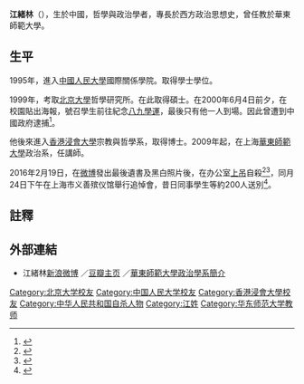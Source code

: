 '''江緒林'''（{{bd|1976年|3月14日|2016年|2月19日|}}），生於中國，哲學與政治學者，專長於西方政治思想史，曾任教於華東師範大學。

==生平==
1995年，進入[[中國人民大學|中國人民大學]]國際關係學院。取得學士學位。

1999年，考取[[北京大學|北京大學]]哲學研究所。在此取得碩士。在2000年6月4日前夕，在校園貼出海報，號召學生前往紀念[[八九學運|八九學運]]，最後只有他一人到場。因此曾遭到中國政府逮捕<ref>{{cite news|author1=卡帕，黄思霖|title=曾因纪念六四被抓　华师青年学者江绪林自杀亡|url=http://www.rfa.org/cantonese/news/researcher-02202016080304.html|accessdate=2016-02-22|publisher=自由亞洲電台|date=2016-02-20|archive-date=2017-07-28|archive-url=https://web.archive.org/web/20170728172404/http://www.rfa.org/cantonese/news/researcher-02202016080304.html/|dead-url=no}}</ref>。

他後來進入[[香港浸會大學|香港浸會大學]]宗教與哲學系，取得博士。2009年起，在上海[[華東師範大學|華東師範大學]]政治系，任講師。

2016年2月19日，在[[微博|微博]]發出最後遺書及黑白照片後，在办公室[[上吊|上吊]]自殺<ref>{{cite news|title=浸大博士、華東師大學者江緒林自縊亡|url=https://hk.news.yahoo.com/浸大博士-華東師大學者江緒林自縊亡-052300182.html|accessdate=2016-02-22|publisher=星島日報|date=2016-02-20|archive-date=2017-07-14|archive-url=https://web.archive.org/web/20170714141103/https://hk.news.yahoo.com/%E6%B5%B8%E5%A4%A7%E5%8D%9A%E5%A3%AB-%E8%8F%AF%E6%9D%B1%E5%B8%AB%E5%A4%A7%E5%AD%B8%E8%80%85%E6%B1%9F%E7%B7%92%E6%9E%97%E8%87%AA%E7%B8%8A%E4%BA%A1-052300182.html|dead-url=no}}</ref><ref>{{cite news|title=華師大青年學者江緒林自殺身亡，微博留遺書|url=http://www.thepaper.cn/newsDetail_forward_1433834|accessdate=2016-02-22|publisher=澎湃新聞|date=2016-02-20|archive-date=2016-03-03|archive-url=https://web.archive.org/web/20160303011536/http://www.thepaper.cn/newsDetail_forward_1433834|dead-url=no}}</ref>，同月24日下午在上海市义善殡仪馆舉行追悼會，昔日同事學生等約200人送別<ref>{{cite news|title=上海舉行江緒林追悼會200人送別|url=http://www.rfa.org/cantonese/news/memorial-02232016081236.html|accessdate=2016-02-22|publisher=自由亞洲電台|date=2016-02-20|archive-date=2017-07-01|archive-url=https://web.archive.org/web/20170701201944/http://www.rfa.org/cantonese/news/memorial-02232016081236.html/|dead-url=no}}</ref>。

==註釋==
{{reflist}}
==外部連結==
*江緒林[http://www.weibo.com/u/1880142780 新浪微博] {{Wayback|url=http://www.weibo.com/u/1880142780 |date=20170305003722 }}／[https://www.douban.com/people/jiangxulin/ 豆瓣主页] {{Wayback|url=https://www.douban.com/people/jiangxulin/ |date=20201210220844 }}／[http://www.dp.ecnu.edu.cn/s/60/t/731/0f/d0/info4048.htm 華東師範大學政治學系簡介] {{Wayback|url=http://www.dp.ecnu.edu.cn/s/60/t/731/0f/d0/info4048.htm |date=20160303155559 }}

{{Authority control}}
{{DEFAULTSORT:J}}
[[Category:北京大学校友|Category:北京大学校友]]
[[Category:中国人民大学校友|Category:中国人民大学校友]]
[[Category:香港浸會大學校友|Category:香港浸會大學校友]]
[[Category:中华人民共和国自杀人物|Category:中华人民共和国自杀人物]]
[[Category:江姓|Category:江姓]]
[[Category:华东师范大学教师|Category:华东师范大学教师]]